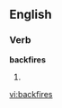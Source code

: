 
==English==

===Verb===
'''backfires'''

# {{third-person singular of|[[backfire]]}}

[[vi:backfires]]